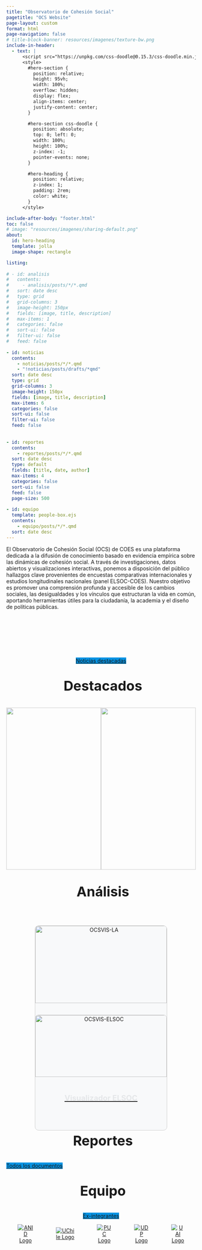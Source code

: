 ```yaml
---
title: "Observatorio de Cohesión Social"
pagetitle: "OCS Website"
page-layout: custom
format: html
page-navigation: false
# title-block-banner: resources/imagenes/texture-bw.png
include-in-header:
  - text: |
      <script src="https://unpkg.com/css-doodle@0.15.3/css-doodle.min.js"></script>
      <style>
        #hero-section {
          position: relative;
          height: 95vh;
          width: 100%;
          overflow: hidden;
          display: flex;
          align-items: center;
          justify-content: center;
        }

        #hero-section css-doodle {
          position: absolute;
          top: 0; left: 0;
          width: 100%;
          height: 100%;
          z-index: -1;
          pointer-events: none;
        }

        #hero-heading {
          position: relative;
          z-index: 1;
          padding: 2rem;
          color: white;
        }
      </style>

include-after-body: "footer.html"
toc: false
# image: "resources/imagenes/sharing-default.png"
about:
  id: hero-heading
  template: jolla
  image-shape: rectangle

listing:
  
# - id: analisis
#   contents: 
#     - analisis/posts/*/*.qmd
#   sort: date desc
#   type: grid
#   grid-columns: 3
#   image-height: 150px
#   fields: [image, title, description]
#   max-items: 1
#   categories: false
#   sort-ui: false
#   filter-ui: false
#   feed: false  
  
- id: noticias
  contents: 
    - noticias/posts/*/*.qmd
    - "!noticias/posts/drafts/*qmd"
  sort: date desc
  type: grid
  grid-columns: 3
  image-height: 150px
  fields: [image, title, description]
  max-items: 6
  categories: false
  sort-ui: false
  filter-ui: false
  feed: false
    
  
- id: reportes
  contents:
    - reportes/posts/*/*.qmd
  sort: date desc
  type: default
  fields: [title, date, author]
  max-items: 4
  categories: false
  sort-ui: false
  feed: false
  page-size: 500
  
- id: equipo
  template: people-box.ejs
  contents: 
    - equipo/posts/*/*.qmd
  sort: date desc
---
```


<div id="hero-section">

```{=HTML}
<css-doodle>
  <style>
    :doodle {
      @grid: 25x1 / 20vmin;
    }
    :container {
      perspective: 30vmin;
    }

    @place-cell: center;
    @size: 100%;

    border: @r(8px) solid @pd(
      #753F8C, #4E8AD9, #81BF24, #F2B705
    );
    @random(.1) {
      border-width: @p(12px, 16px);
      border-style: double;
    }

    border-radius: 50%;
    transform-style: preserve-3d;
    will-change: transform, opacity;
    animation: scale-up 7s linear infinite;
    animation-delay: calc(-7s / @size() * @i());

    @keyframes scale-up {
      0%, 100% {
        transform: translate3d(0, 0, 0) rotate(0);
        opacity: 0;
      }
      10% {
        opacity: 1;
      }
      95% {
        transform:
          translate3d(0, 0, 45vmin)
          rotateX(calc(@p(-1, 1) * @r(30deg, 180deg)))
          rotateY(calc(@p(-1, 1) * @r(30deg, 180deg)))
          rotateZ(calc(@p(-1, 1) * @r(30deg, 180deg)))
      }
    }
  </style>
</css-doodle>
```

:::{#hero-heading}

El Observatorio de Cohesión Social (OCS) de COES es una plataforma dedicada a la difusión de conocimiento basado en evidencia empírica sobre las dinámicas de cohesión social. A través de investigaciones, datos abiertos y visualizaciones interactivas, ponemos a disposición del público hallazgos clave provenientes de encuestas comparativas internacionales y estudios longitudinales nacionales (panel ELSOC-COES). Nuestro objetivo es promover una comprensión profunda y accesible de los cambios sociales, las desigualdades y los vínculos que estructuran la vida en común, aportando herramientas útiles para la ciudadanía, la academia y el diseño de políticas públicas.

::: {.button style="text-align: center; padding-top: 7em;"}
[Noticias destacadas](index.qmd#destacadosh1){.btn-action-primary .btn-action .btn .btn-success .btn-lg role="button" style="background-color: #0693e3"}
:::
:::

</div>

<div class="section-footer2">

</div>

::: {.section-text .light-bg}

:::{#destacadosh1}
:::

<p align="center" style="font-size:36px; font-weight:bold;">
<i class="bi bi-pin-angle" style="margin-right: 10px;"></i>Destacados</p>

```{=HTML}
<style>
.layout {
  display: grid;
  place-items: center;
}

article {
  display: flex;
  width: 100%;
  height: 430px;
}

.img-container {
  position: relative;
  width: 0;
  flex-grow: 1;
  overflow: hidden;
  transition: flex-grow 0.5s ease;
}

.img-container:hover {
  flex-grow: 3;
}

.img-container img.lukas {
  width: 100%;
  height: 100%;
  object-fit: cover;
  opacity: 0.8;
  transition: 0.5s ease;
}

.img-container:hover img.lukas {
  opacity: 1;
  filter: contrast(120%);
  cursor: pointer;
}

.img-container .overlay-text {
  position: absolute;
  bottom: 10px;
  left: 0;
  right: 0;
  text-align: center;
  color: white;
  font-weight: bold;
  font-size: 1.2rem;
  background: rgba(0, 0, 0, 0.5);
  opacity: 0;
  padding: 0.5em;
  transition: opacity 0.3s ease;
}

.img-container:hover .overlay-text {
  opacity: 1;
}

/* Responsive */
@media (max-width: 850px) {
  article {
    flex-direction: column;
    height: auto;
  }

  .img-container {
    width: 100%;
    height: auto;
    margin-bottom: 10px;
  }

  .img-container img.lukas {
    width: 100%;
    height: auto;
  }

  .img-container:hover {
    flex-grow: 1;
  }

  .img-container .overlay-text {
    font-size: 1rem;
    opacity: 1; /* opcional: visible siempre en móvil */
    position: static;
    background: #222;
    padding: 1em;
  }
}
</style>

<div class="layout">
  <article>
    <div class="img-container">
      <img class="lukas" src="imagenes/columna_elpais.png" data-url="noticias/posts/columna-elpais/">
      <div class="overlay-text">Columna de opinión del IP Juan Carlos Castillo sobre medición y políticas de cohesión social. Click para más información</div>
    </div>
    <div class="img-container">
      <img class="lukas" src="imagenes/nuestras_trayectorias.png" data-url="noticias/posts/nota-dm/">
      <div class="overlay-text">Primera nota OCS sobre investigación de cohesión social. Click para conocer más</div>
    </div>
  </article>
</div>

<script>
document.addEventListener('DOMContentLoaded', function () {
  const images = document.getElementsByClassName('lukas');

  for (let i = 0; i < images.length; i++) {
    images[i].addEventListener('click', function (event) {
      const url = event.target.getAttribute('data-url');
      if (url) window.location.href = url;
    });
  }
});
</script>


```
:::

<div class="section-footer1">

</div>

::: {.section-text .dark-bg}
::: {.section-container}
::: {.section-block}
::: {style="text-align: center;"}

:::{#analisish1}
:::

<p align="center" style="font-size:36px; font-weight:bold;">
<i class="bi bi-graph-up-arrow" style="margin-right: 10px;"></i>Análisis</p>

```{=HTML}

<link href="https://fonts.googleapis.com/css2?family=Roboto:wght@100;300;400;500&display=swap" rel="stylesheet">

<style>
  .wrap {
    display: flex;
    justify-content: center;
    gap: 2rem; /* espacio entre tiles */
    padding: 2rem;
    flex-wrap: wrap; /* permite responsividad */
  }

  .tile {
    cursor: pointer;
    border: 1px solid #ccc;
    border-radius: 10px;
    overflow: hidden;
    background-color: #f8f9fa;
    transition: transform 0.2s;
    width: 350px;
    text-decoration: none;
    color: inherit;
    position: relative;
  }

  .tile:hover {
    transform: scale(1.02);
  }

  .text {
    padding: 1rem;
    position: relative;
  }

  .text h1 {
    font-size: 20px;
    color: #e5e7e9;
  }

  .highlight-box {
    opacity: 0;
    transition: opacity 0.4s ease-in-out;
    background-color: rgba(0, 0, 0, 0.6);
    padding: 0.75rem;
    border-radius: 6px;
    margin-top: 1rem;
    pointer-events: none;
  }

  .tile:hover .highlight-box {
    opacity: 1;
    pointer-events: auto;
  }

  .highlight-box .animate-text {
    color: #e5e7e9 !important;
    margin: 0;
  }
</style>

<div class="wrap">
  <!-- Tile 1 -->
  <a href="analisis/visualizador-latam/">
    <div class="tile">
      <img src="/imagenes/latamdark.png" alt="OCSVIS-LA" style="width: 100%;" />
      <div class="text">
        <h1>Visualizador de Cohesión Social en Latinoamérica</h1>
        <div class="highlight-box">
          <p class="animate-text">Indicadores de Cohesión Social basado principalmente en la encuesta LAPOP.</p>
        </div>
      </div>
    </div>
  </a>

  <!-- Tile 2 (nuevo) -->
<a href="#" onclick="event.preventDefault();"> <!-- modificar esto cuando esté listo -->
  <div class="tile">
    <img src="/imagenes/elsoc.png" alt="OCSVIS-ELSOC" style="width: 100%;" />
    <div class="text">
      <h1>Visualizador ELSOC</h1>
      <div class="highlight-box">
        <p class="animate-text">Próximamente.</p>
      </div>
    </div>
  </div>
</a>
</div>


```

:::
:::
:::
:::

<div class="section-footer2">

</div>

::: {.section-text .light-bg}
::: {.section-container}
::: {.section-block}
::: {style="text-align: center;"}

:::{#noticiash1}
:::

<p align="center" style="font-size:36px; font-weight:bold;">
<i class="bi bi-newspaper" style="margin-right: 10px;"></i>Noticias</p>


:::{#noticias}
:::

:::
:::
:::
:::



<div class="section-footer1">

</div>


::: {.section-text .dark-bg}
::: {.section-container}
::: {.section-block}
::: {style="text-align: left;"}

:::{#reportesh1}
:::

<p align="center" style="font-size:36px; font-weight:bold;">
<i class="bi bi-journals" style="margin-right: 10px;"></i>Reportes</p>

:::{#reportes}

:::

::: {.button}
[Todos los documentos](reportes/index.qmd){.btn-action-primary .btn-action .btn .btn-success .btn-lg role="button" style="background-color: #0693e3; margin-top: 0em;"}
:::

:::
:::
:::
:::

<div class="section-footer2">

</div>

::: {.section-text .light-bg}
::: {.section-container}
::: {.section-block}
::: {style="text-align: center;"}

:::{#equipoh1}
:::

<p align="center" style="font-size:36px; font-weight:bold;">
<i class="bi bi-people-fill" style="margin-right: 10px;"></i>Equipo</p>



:::{#equipo}
:::

::: {.button}
[Ex-integrantes](alumni/index.qmd){.btn-action-primary .btn-action .btn .btn-success .btn-lg role="button" style="background-color: #0693e3; margin-top: 0em;"}
:::

:::
:::
:::
:::

```{=HTML}
<style>
  .logo-grid {
    display: flex;
    justify-content: center;
    align-items: center;
    flex-wrap: nowrap;
  }

  .logo-grid img {
    max-width: 250px;
    height: auto;
    margin: 0 30px;
  }

  @media (max-width: 768px) {
    .logo-grid {
      flex-direction: column;
      align-items: center;
      flex-wrap: wrap;
    }

    .logo-grid img {
      max-width: 60%;
      margin: 15px 0;
    }
  }
</style>

<div class="section-text logos-bg">
  <div class="section-container">
    <div class="section-block">
      <div style="text-align: center;">
        <div class="logo-grid">
          <a href="https://www.anid.cl" target="_blank">
            <img src="resources/imagenes/anid.png" alt="ANID Logo">
          </a>
          <a href="https://www.uchile.cl" target="_blank">
            <img src="resources/imagenes/uch.png" alt="UChile Logo">
          </a>
          <a href="https://www.uc.cl" target="_blank">
            <img src="resources/imagenes/puc.png" alt="PUC Logo">
          </a>
          <a href="https://www.udp.cl" target="_blank">
            <img src="resources/imagenes/udp.png" alt="UDP Logo">
          </a>
          <a href="https://www.uai.cl" target="_blank">
            <img src="resources/imagenes/uai.png" alt="UAI Logo">
          </a>
        </div>
      </div>
    </div>
  </div>
</div>
```

<!-- ::: {.section-text .dark-bg} -->
<!-- ::: {.section-container} -->
<!-- ::: {.section-block} -->
<!-- ::: {style="text-align: left;"} -->

<!-- <p align="center" style="font-size:36px; font-weight:bold;">Acerca de Nosotros</p> -->

<!-- ::: {.grid} -->

<!-- ::: {.g-col-4 style="text-align: center;"} -->
<!-- [![](resources/imagenes/COES_Logo_sello1.png){width=50%}](https://coes.cl) -->
<!-- ::: -->

<!-- :::{.g-col-4} -->

<!-- ### Centro de Estudios de Conflicto y de Cohesión Social <br><br> -->

<!-- Diagonal Paraguay 257, <br> -->
<!-- Torre 26, Oficina 1504 <br> -->
<!-- Santiago – RM -->

<!-- Los Navegantes 1963 <br> -->
<!-- Providencia - RM -->

<!-- Contáctenos: [comunicaciones@coes.cl](mailto:comunicaciones@coes.cl) -->
<!-- ::: -->

<!-- :::{.g-col-4} -->
<!-- ### Observatorio de Cohesión Social <br><br> -->

<!-- <br> -->
<!-- Capitán Ignacio Carrera Pinto 1045, <br> -->
<!-- Facultad de Ciencias Sociales, Departamento de Sociología <br> -->
<!-- Ñuñoa – RM -->

<!-- <br> -->
<!-- ::: -->


<!-- ::: -->

<!-- ::: -->
<!-- ::: -->
<!-- ::: -->
<!-- ::: -->

